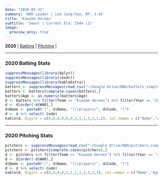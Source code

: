 ```yaml
---
date: "2020-03-31"
summary: 'WAR Leader | Lee Jung-hoo, RF: 3.45'
title: 'Kiwoom Heroes'
subtitle: 'Seoul | Current Elo: 1544 (1)'
image:
  preview_only: true
---
```

**2020** | [Batting](#batting) | [Pitching](#pitching) | 
 
***
### 2020 Batting Stats {#batting}
```r
suppressMessages(library(dplyr))
suppressMessages(library(readr))
suppressMessages(library(kableExtra))
batters <- suppressMessages(read_csv("~/Google Drive/KBO/batters_simple.csv", col_types = cols(.default = "?", Year = "c", Age = "c")))
batters <- batters[complete.cases(batters),]
batters$Age <- as.numeric(batters$Age)
d <- batters %>% filter(Team == "Kiwoom Heroes") %>% filter(Year == "2020") %>% select(-Team, -Year, -KName, -Url)
d <- d[order(-d$WAR),]
d$Name <- paste0("[", d$Name, "](/players/", d$Code, ")")
d <- d %>% select(-Code)
kable(d, digits = c(0,0,0,0,0,0,3,1,1,3,3,1,2), col.names = c("Name","Age","Pos","G","PA","HR","OPS","BB%","SO%","ISO","BABIP","wRC+","WAR")) %>% kable_styling(bootstrap_options = c("striped", "hover"), fixed_thead = T) %>%column_spec(1, bold = T, border_right = F)
```
***
### 2020 Pitching Stats {#pitching}
```r
pitchers <- suppressMessages(read_csv("~/Google Drive/KBO/pitchers_simple.csv", col_types = cols(.default = "?", Year = "c", Age = "c")))
pitchers <- pitchers[complete.cases(pitchers),]
d <- pitchers %>% filter(Team == "Kiwoom Heroes") %>% filter(Year == "2020") %>% select(-Team, -Year, -KName, -Position, -Url)
d <- d[order(-d$WAR),]
d$Name <- paste0("[", d$Name, "](/players/", d$Code, ")")
d <- d %>% select(-Code)
kable(d, digits = c(0,0,0,0,1,1,1,1,3,3,2,2), col.names = c("Name","Age","G","GS","IP","K/9","BB/9","HR/9","BABIP","ERA","FIP","WAR")) %>% kable_styling(bootstrap_options = c("striped", "hover"), fixed_thead = T) %>% column_spec(1, bold = T, border_right = F)
```
